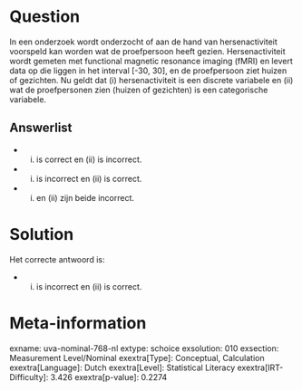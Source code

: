 Question
========

In een onderzoek wordt onderzocht of aan de hand van hersenactiviteit
voorspeld kan worden wat de proefpersoon heeft gezien. Hersenactiviteit
wordt gemeten met functional magnetic resonance imaging (fMRI) en levert
data op die liggen in het interval \[-30, 30\], en de proefpersoon ziet
huizen of gezichten. Nu geldt dat (i) hersenactiviteit is een discrete
variabele en (ii) wat de proefpersonen zien (huizen of gezichten) is een
categorische variabele.


Answerlist
----------

* (i) is correct en (ii) is incorrect.
* (i) is incorrect en (ii) is correct.
* (i) en (ii) zijn beide incorrect.

Solution
========

Het correcte antwoord is: 

* (i) is incorrect en (ii) is correct.

Meta-information
================
exname: uva-nominal-768-nl
extype: schoice
exsolution: 010
exsection: Measurement Level/Nominal
exextra[Type]: Conceptual, Calculation
exextra[Language]: Dutch
exextra[Level]: Statistical Literacy
exextra[IRT-Difficulty]: 3.426
exextra[p-value]: 0.2274
